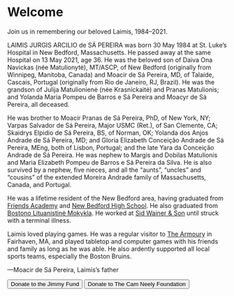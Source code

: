 
<Layout location={props.location}>
<SEO title="Home" />



# Welcome



Join us in remembering our beloved Laimis, 1984–2021.

LAIMIS JURGIS ARCILIO de SÁ PEREIRA was born 30 May 1984 at St. Luke’s
Hospital in New Bedford, Massachusetts. He passed away at the same Hospital on
13 May 2021, age 36.  He was the beloved son of Daiva Ona Navickas (née
Matulionytė), MT/ASCP, of New Bedford (originally from Winnipeg, Manitoba,
Canada) and Moacir de Sá Pereira, MD, of Talaíde, Cascais, Portugal
(originally from Rio de Janeiro, RJ, Brazil). He was the grandson of Julija
Matulionienė (née Krasnickaitė) and Pranas Matulionis; and Yolanda Maria
Pompeu de Barros e Sá Pereira and Moacyr de Sá Pereira, all deceased.

He was brother to Moacir Pranas de Sá Pereira, PhD, of New York, NY; Varpas
Salvador de Sá Pereira, Major USMC (Ret.), of San Clemente, CA; Skaidrys
Elpidio de Sá Pereira, BS, of Norman, OK; Yolanda dos Anjos Andrade de Sá
Pereira, MD; and Gloria Elizabeth Conceição Andrade de Sá Pereira, MEng, both
of Lisbon, Portugal; and the late Yara da Conceição Andrade de Sá Pereira.  He
was nephew to Margis and Dobilas Matulionis and Maria Elizabeth Pompeu de
Barros e Sá Pereira da Silva. He is also survived by a nephew, five nieces,
and all the “aunts”, “uncles” and “cousins” of the extended Moreira Andrade
family of Massachusetts, Canada, and Portugal.

He was a lifetime resident of the New Bedford area, having graduated from
[Friends Academy](https://friendsacademy1810.org) and [New Bedford High
School](https://nbhs.newbedfordschools.org/). He also graduated from [Bostono
Lituanistinė Mokykla](https://www.blsm.org).  He worked at [Sid Wainer &
Son](http://sidwainer.com) until struck with a terminal illness.

Laimis loved playing games. He was a regular visitor to [The
Armoury](https://www.facebook.com/TheArmouryWargamesandHobbies/) in Fairhaven,
MA, and played tabletop and computer games with his friends and family as long
as he was able. He also ardently supported all local sports teams, especially
the Boston Bruins.

—Moacir de Sá Pereira, Laimis’s father

<div class="w-full flex flex-row space-x-4 items-stretch">
	<Link to="/jimmy-fund" className="w-1/2">
		<button class="button w-full h-full">
			Donate to the Jimmy Fund
		</button>
	</Link>
	<Link to="/cam-neely-foundation" className="w-1/2">
		<button class="button w-full h-full">
				Donate to The Cam Neely Foundation
		</button>
	</Link>
</div>
	

</Layout>
